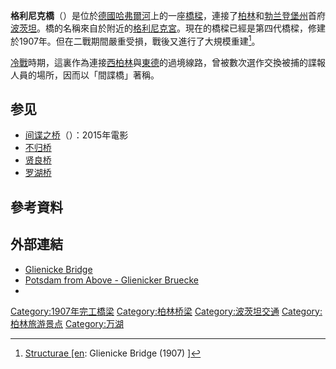 {{expand|time=2017-03-30T08:42:56+00:00}}
{{noteTA|G1=德国地名}}
{{Infobox bridge
| name             = 格利尼克橋
| native_name      = Glienicker Brücke
| native_name_lang = de
| image            = Glienicker Bruecke, Blick nach Osten.jpg
| image_caption    = 格利尼克橋
| crosses          = [[哈弗爾河|哈弗爾河]]
| other_name       = 間諜橋
| open             = 1907年
}}

'''格利尼克橋'''（{{lang-de|Glienicker Brücke}}）是位於[[德國|德國]][[哈弗爾河|哈弗爾河]]上的一座[[橋樑|橋樑]]，連接了[[柏林|柏林]]和[[勃兰登堡|勃兰登堡州]]首府[[波茨坦|波茨坦]]。橋的名稱來自於附近的[[格利尼克宮|格利尼克宮]]。現在的橋樑已經是第四代橋樑，修建於1907年。但在二戰期間嚴重受損，戰後又進行了大規模重建<ref>[http://en.structurae.de/structures/data/index.cfm?ID=s0025657 {{Wayback|url=http://en.structurae.de/structures/data/index.cfm?ID=s0025657 |date=20131029201450 }} Structurae [en]: Glienicke Bridge (1907)<!-- Bot generated title -->]</ref>。

[[冷戰|冷戰]]時期，這裏作為連接[[西柏林|西柏林]]與[[東德|東德]]的過境線路，曾被數次選作交換被捕的諜報人員的場所，因而以「間諜橋」著稱。

== 参见 ==
*[[间谍之桥|间谍之桥]]（{{lang-en|''Bridge of Spies''}}）：2015年電影
*[[不归桥|不归桥]]
*[[贤良桥|贤良桥]]
*[[罗湖桥|罗湖桥]]

==參考資料==
{{Reflist}}

==外部連結==
{{commonscat|Glienicker Brücke}}
* [http://www.glienicke-bridge.com/ Glienicke Bridge] {{Wayback|url=http://www.glienicke-bridge.com/ |date=20210227022832 }}
* [https://web.archive.org/web/20070927010734/http://www.potsdam-tour.co.uk/?lc=6 Potsdam from Above - Glienicker Bruecke]
* {{Structurae|id=s0025657|title=Glienicke Bridge}}{{柏林墙}}
{{Coord|52.413431|N|13.090114|E|region:DE_type:landmark|display=title}}
{{Authority control}}

[[Category:1907年完工橋梁|Category:1907年完工橋梁]]
[[Category:柏林桥梁|Category:柏林桥梁]]
[[Category:波茨坦交通|Category:波茨坦交通]]
[[Category:柏林旅游景点|Category:柏林旅游景点]]
[[Category:万湖|Category:万湖]]